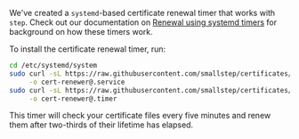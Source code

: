 We've created a `systemd`-based certificate renewal timer that works with `step`. Check out our documentation on [Renewal using systemd timers](https://smallstep.com/docs/step-ca/certificate-authority-server-production#renewal-using-systemd-timers) for background on how these timers work.

To install the certificate renewal timer, run:

```bash
cd /etc/systemd/system
sudo curl -sL https://raw.githubusercontent.com/smallstep/certificates/master/systemd/cert-renewer@.service \
     -o cert-renewer@.service
sudo curl -sL https://raw.githubusercontent.com/smallstep/certificates/master/systemd/cert-renewer@.timer \
     -o cert-renewer@.timer
```

This timer will check your certificate files every five minutes and renew them after two-thirds of their lifetime has elapsed.
